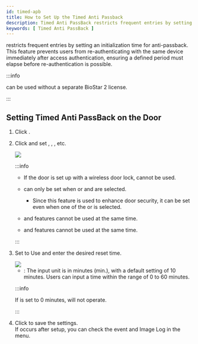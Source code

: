 ```yaml
---
id: timed-apb
title: How to Set Up the Timed Anti Passback
description: Timed Anti PassBack restricts frequent entries by setting an initialization time for anti-passback. This feature prevents users from re-authenticating with the same device immediately after access authentication, ensuring a defined period must elapse before re-authentication is possible.
keywords: [ Timed Anti PassBack ]
---
```


<Cmd sid="timedAPB.field" /> restricts frequent entries by setting an initialization time for anti-passback. This feature prevents users from re-authenticating with the same device immediately after access authentication, ensuring a defined period must elapse before re-authentication is possible.

:::info

<Cmd sid="timedAPB.field" /> can be used without a separate BioStar 2 license.

:::

## Setting Timed Anti PassBack on the Door

1. Click <Cmd sid="common.gnb.door" />.

1. Click <Cmd sid="button.func.addDoor" /> and set <Cmd sid="common.information" />, <Cmd sid="device.info.configuration" />, <Cmd sid="common.option" />, etc.

    <Image src='/img/en/biostar-295-add-door.png' className='none' caption />

    :::info

    * If the door is set up with a wireless door lock, <Cmd sid="timedAPB.field" /> cannot be used.

    * <Cmd sid="timedAPB.field" /> can only be set when <Cmd sid="door.entryDevice" /> or <Cmd sid="door.exitDevice" /> and <Cmd sid="common.doorRelay" /> are selected.

        * Since this feature is used to enhance door security, it can be set even when one of the <Cmd sid="door.entryDevice" /> or <Cmd sid="door.exitDevice" /> is selected.

    * <Cmd sid="timedAPB.field" /> and <Cmd sid="door.apbUseDoorSensor" /> features cannot be used at the same time.

    * <Cmd sid="timedAPB.field" /> and <Cmd sid="door.antiPassBack" /> features cannot be used at the same time.

    :::

1. Set <Cmd sid="timedAPB.field" /> to <Cmd>Use</Cmd> and enter the desired reset time.

    <Image src='/img/en/biostar-295-timed-apb.png' className='none' caption />

    * <Cmd sid="door.resetTime" />: The input unit is in minutes (min.), with a default setting of 10 minutes. Users can input a time within the range of 0 to 60 minutes.

    :::info

    If <Cmd sid="door.resetTime" /> is set to 0 minutes, <Cmd sid="timedAPB.field" /> will not operate.

    :::

1. Click <Cmd sid="button.apply" /> to save the settings.<br/>If <Cmd sid="timedAPB.field" /> occurs after setup, you can check the event and <Cmd>Image Log</Cmd> in the <Cmd sid="common.gnb.monitoring" /> menu.